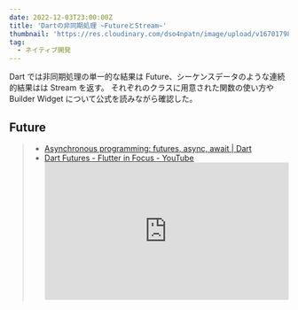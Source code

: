```yaml
---
date: 2022-12-03T23:00:00Z
title: 'Dartの非同期処理 ~FutureとStream~'
thumbnail: 'https://res.cloudinary.com/dso4npatn/image/upload/v1670179867/media/blog/thumbnail/Flutter_%E9%9D%9E%E5%90%8C%E6%9C%9F%E5%87%A6%E7%90%86_bfkmuw.png'
tag:
  - ネイティブ開発
---
```


Dart では非同期処理の単一的な結果は Future、シーケンスデータのような連続的結果はは Stream を返す。
それぞれのクラスに用意された関数の使い方や Builder Widget について公式を読みながら確認した。

## Future

> - [Asynchronous programming: futures, async, await \| Dart](https://dart.dev/codelabs/async-await#exercise-practice-handling-errors)
> - [Dart Futures - Flutter in Focus - YouTube](https://www.youtube.com/watch?v=OTS-ap9_aXc)
>   <iframe
>     width="100%"
>     style="aspect-ratio: 16 / 9"
>     src="https://www.youtube.com/embed/OTS-ap9_aXc"
>     title="Dart の Future - Flutter in Focus"
>     frameborder="0"
>     allow="accelerometer; autoplay; clipboard-write; encrypted-media; gyroscope; picture-in-picture"
>     allowfullscreen
>   />

- `Future`...完了(成功すれば`<T>`(値)を返し、エラーの場合はエラーを返す)か未完了の状態。`Future`を返す関数を呼び出すと、関数は実行する作業をキューに入れて未完了の`Future`を返す。
- future...Future クラスで生成されたインスタンス
- `async`...`Future<T>`を返す非同期関数の前につける
- `await`...`async`が付いた関数内で、非同期処理の完了結果を取得する

```dart
Future<String> createOrderMessage() async {
  var order = await fetchUserOrder();
  return 'Your order is: $order';
}

Future<String> fetchUserOrder() =>
    // Imagine that this function is
    // more complex and slow.
    Future.delayed(
      const Duration(seconds: 2),
      () => 'Large Latte',
    );

Future<void> main() async {
  print('Fetching user order...');
  print(await createOrderMessage());
}
```

### エラー処理

エラー処理については try-catch 構文または then メソッドを使う。

> - [Futures and error handling \| Dart](https://dart.dev/guides/libraries/futures-error-handling)

```dart
// try-catch
try {
  print('Awaiting user order...');
  var order = await fetchUserOrder();
} catch (err) {
  print('Caught error: $err');
}

// then
fetchUserOrder().then((value) => print('Order is $value'), onError: (e) => print('Caught error: $err')
// catchErrorの方が捕捉範囲は広い(onErrorはonValueで発生したエラーのみの捕捉)
fetchUserOrder().then((value) => print('Order is $value')).catchError((e) => print('Caught error: $err')
```

`onError`と`catchError`の異なる点は、then の`onValue`(then メソッドの最初の引数)や`onError`で発生した例外を処理できるかどうかに違いある。`onError`だと`onValue`で発生したエラーは捕捉できないが、`catchError`を使えば捕捉するすることができる。

```dart:onErrorのエラーをcatchErrorが捕捉する例
funcThatThrows().then(successCallback, onError: (e) {
  handleError(e);           // Original error.
  anotherFuncThatThrows();  // Oops, new error.
}).catchError(handleError); // Error from within then() handled.
```

以下のようにエラーの内容を識別して捕捉できるので`onError`より`catchError`を使う頻度の方が多そうなイメージ。

```dart
void main() {
  handleAuthResponse(const {'username': 'dash', 'age': 3})
      .then((_) => ...)
      .catchError(handleFormatException, test: (e) => e is FormatException)
      .catchError(handleAuthorizationException, test: (e) => e is AuthorizationException);
}
```

### whenComplete

`try-catch-finally`でいうところの`finally`にあたる。エラーに関係なく確実に最後に実行されるメソッド。

```dart
final server = connectToServer();
server
    .post(myUrl, fields: const {'name': 'Dash', 'profession': 'mascot'})
    .then(handleResponse)
    .catchError(handleError)
    .whenComplete(server.close);
```

### Future クラスで用意されているメソッド

- `Future.value()`...Future の実行結果が成功だった場合の値を返す。
- `Future.error()`...Future の実行結果が失敗だった場合のエラーを返す。
- `Future.delayed()`...実行する関数を指定した時間だけ遅らせる(Flutter で読み込みスピナーを表示したいときなどに便利)

```dart
Future.delayed(const Duration(milliseconds: 500), () {
    future.then(...).catchError(...);
  });
}
```

- `Future.sync()`...1 つの関数の中に同期エラーと非同期エラーが混じる場合に、同期エラーによってエラーが捕捉できないことを防ぐ。

```dart
Future<int> parseAndRead(Map<String, dynamic> data) {
  return Future.sync(() {
    final filename = obtainFilename(data); // Could throw synchronous error.
    final file = File(filename);
    return file.readAsString().then((contents) {
      return parseFileData(contents); // Could throw asynchronous error.
    });
  });
}

void main() {
  parseAndRead(data).catchError((e) {
    print('Inside catchError');
    print(e);
    return -1;
  });
}

// 実行結果:
// Inside catchError  <=もしFuture.syncでラップしていなければ `Unhandled exception`になってしまう
// <error from obtainFilename>
```

### FutureBuilder

Flutter で非同期処理の結果(取得中(未完了)、完了、エラー)に応じて Widget を表示したい場合に使う。
`future`に非同期関数と`builder`に表示したい Widget を指定する。

> - [FutureBuilder class - widgets library - Dart API](https://api.flutter.dev/flutter/widgets/FutureBuilder-class.html)

```dart
class _MyStatefulWidgetState extends State<MyStatefulWidget> {
  final Future<String> _calculation = Future<String>.delayed(
    const Duration(seconds: 2),
    () => 'Data Loaded',
  );

  @override
  Widget build(BuildContext context) {
    return DefaultTextStyle(
      style: Theme.of(context).textTheme.headline2!,
      textAlign: TextAlign.center,
      child: FutureBuilder<String>(
        future: _calculation, // この例ではFuture<String> or nullを返す非同期処理
        builder: (BuildContext context, AsyncSnapshot<String> snapshot) {
          List<Widget> children;
          if (snapshot.hasData) {
            // データ取得完了時
          } else if (snapshot.hasError) {
            // データ取得エラー時
          } else {
            // 取得中状態(ローディングスピーなどのWidgetを表示)
        },
      ),
    );
  }
}
```

## Stream

↓ Future や Stream とは何かを表現した同期データや単一データとの比較表

| 同期/非同期 |       単一       |     シーケンス     |
| :---------- | :--------------: | :----------------: |
| Sync        |     **int**      | **Iterator<int\>** |
| Async       | **Future<int\>** |  **Stream<int\>**  |

> - [Asynchronous programming: Streams \| Dart](https://dart.dev/tutorials/language/streams)
> - [Dart Streams - Flutter in Focus - YouTube](https://www.youtube.com/watch?v=nQBpOIHE4eE)
>   <iframe
>     width="100%"
>     src="https://www.youtube.com/embed/nQBpOIHE4eE"
>     style="aspect-ratio: 16 / 9"
>     title="Dart Streams - Flutter in Focus"
>     frameborder="0"
>     allow="accelerometer; autoplay; clipboard-write; encrypted-media; gyroscope; picture-in-picture"
>     allowfullscreen
>   />

- `*async`...イテレーターからストリームを生成する関数(実際はネットワークライブラリなどに実装されているのでアプリ開発者はこれを呼び出すイメージ)

```dart
Stream<int> countStream(int to) async* {
  for (int i = 1; i <= to; i++) {
    yield i;
  }
}
```

- `listen`...データのストリームを受信する stream subscription を生成する。(生成された subscription は)

```dart
final myStream = NumberCreator().stream;

final subscription = myStream.listen(
  (data) => print('Data: $data'),
  onError: (err) => print('Error!'),
  cancelOnError: false,
  onDone: () => print('Done!'),
);

// subscriptionに用意されたメソッド
subscription.puase();
subscription.resume();
subscription.cancel();
```

ストリームでは、シーケンスデータを取得する際に 2 種類のストリーム(`Single subscription streams`(一般的)と`Broadcast streams`)が用意されている。

##### Single subscription streams

一連のデータイベントを正しい順序で欠落せず受け取る。

```dart
final myStream = NumberCreator().stream;

final subscription = myStream.listen(
  (data) => print('Data: $data'),
);

// このsubscriptionは許されない🙅‍
final subscription2 = myStream.listen(
  (data) => print('Data again: $data'),
);
```

##### Broadcast streams

複数のリスナーで同時にイベントを受け取ることができるようになる。

```dart
final myStream = NumberCreator()
    .stream
    .asBroadcastStream; // これでブロードキャスト化

//
final subscription = myStream.listen(
  (data) => print('Data: $data'),
);

// 複数のListenerを持つことができる🙆
final subscription2 = myStream.listen(
  (data) => print('Data again: $data'),
);
```

### Stream 操作関数

イテレーター関数同様、`map`や`where`といったストリームを加工したりフィルターする関数が用意されている。

```dart
// 加工処理系
Future<T> get first;
Future<bool> get isEmpty;
Future<T> get last;
Future<int> get length;
Future<T> get single;
Future<bool> any(bool Function(T element) test);
Future<bool> contains(Object? needle);
Future<E> drain<E>([E? futureValue]);
Future<T> elementAt(int index);
Future<bool> every(bool Function(T element) test);
Future<T> firstWhere(bool Function(T element) test, {T Function()? orElse});
Future<S> fold<S>(S initialValue, S Function(S previous, T element) combine);
Future forEach(void Function(T element) action);
Future<String> join([String separator = '']);
Future<T> lastWhere(bool Function(T element) test, {T Function()? orElse});
Future pipe(StreamConsumer<T> streamConsumer);
Future<T> reduce(T Function(T previous, T element) combine);
Future<T> singleWhere(bool Function(T element) test, {T Function()? orElse});
Future<List<T>> toList();
Future<Set<T>> toSet();

// 変更系
Stream<R> cast<R>();
Stream<S> expand<S>(Iterable<S> Function(T element) convert);
Stream<S> map<S>(S Function(T event) convert);
Stream<T> skip(int count);
Stream<T> skipWhile(bool Function(T element) test);
Stream<T> take(int count);
Stream<T> takeWhile(bool Function(T element) test);
Stream<T> where(bool Function(T event) test);
```

### StreamBuilder

> [StreamBuilder class - widgets library - Dart API](https://api.flutter.dev/flutter/widgets/StreamBuilder-class.html)

`stream`に非同期ストリーム関数と`builder`に表示したい Widget を指定する。
`builder`の内部では`snapshot.connectionState`に応じて Widget の表示を変更している。

```dart:StreamBuilderの使い方(例ではStreamControllerを使ってStreamを作成している)
class _MyStatefulWidgetState extends State<MyStatefulWidget> {
  final Stream<int> _bids = (() {
    late final StreamController<int> controller;
    controller = StreamController<int>(
      onListen: () async {
        await Future<void>.delayed(const Duration(seconds: 1));
        controller.add(1);
        await Future<void>.delayed(const Duration(seconds: 1));
        await controller.close();
      },
    );
    return controller.stream;
  })();

  @override
  Widget build(BuildContext context) {
    return StreamBuilder<int>(
      stream: _bids,
      builder: (BuildContext context, AsyncSnapshot<int> snapshot) {
        List<Widget> children;
        if (snapshot.hasError) {
          children = <Widget>[...];
        } else {
          switch (snapshot.connectionState) {
            case ConnectionState.none:
              children = <Widget>[...];
              break;
            case ConnectionState.waiting:
              children <Widget>[...];
              break;
            case ConnectionState.active:
              children = <Widget>[...];
              break;
            case ConnectionState.done:
              children = <Widget>[...];
              break;
          }
        }

        return Column(
          mainAxisAlignment: MainAxisAlignment.center,
          children: children,
        );
      },
    );
  }
}
```

<br />
<br />
<br />

`Future`は Node.js でいうところの`Promise`や`async/await`とあまり変わらないなと言った印象だった一方、`Stream`についてはリアクティブプログラミングを知らなかった自分にとっては「なるほどな(簡潔でわかりやすいなー)」という印象だった。
